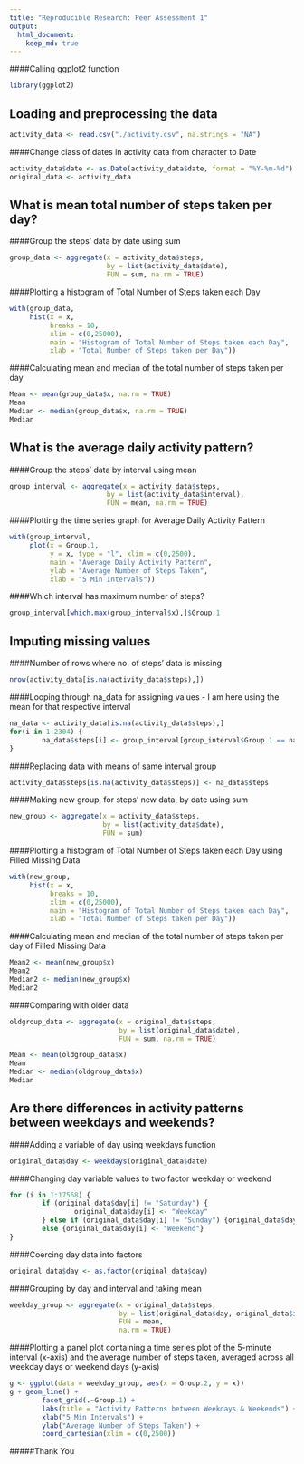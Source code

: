 ```yaml
---
title: "Reproducible Research: Peer Assessment 1"
output: 
  html_document:
    keep_md: true
---
```

  
####Calling ggplot2 function
```r
library(ggplot2)
```

  
## Loading and preprocessing the data

  
```r
activity_data <- read.csv("./activity.csv", na.strings = "NA")
```
####Change class of dates in activity data from character to Date
```r
activity_data$date <- as.Date(activity_data$date, format = "%Y-%m-%d")
original_data <- activity_data
```

  
## What is mean total number of steps taken per day?

  
####Group the steps' data by date using sum
```r
group_data <- aggregate(x = activity_data$steps, 
                        by = list(activity_data$date), 
                        FUN = sum, na.rm = TRUE)
```

####Plotting a histogram of Total Number of Steps taken each Day
```r
with(group_data, 
     hist(x = x, 
          breaks = 10, 
          xlim = c(0,25000), 
          main = "Histogram of Total Number of Steps taken each Day", 
          xlab = "Total Number of Steps taken per Day"))
```

####Calculating mean and median of the total number of steps taken per day
```r
Mean <- mean(group_data$x, na.rm = TRUE)
Mean
Median <- median(group_data$x, na.rm = TRUE)
Median
```

  
## What is the average daily activity pattern?

  
####Group the steps' data by interval using mean
```r
group_interval <- aggregate(x = activity_data$steps, 
                        by = list(activity_data$interval), 
                        FUN = mean, na.rm = TRUE)
```

####Plotting the time series graph for Average Daily Activity Pattern
```r
with(group_interval,
     plot(x = Group.1, 
          y = x, type = "l", xlim = c(0,2500), 
          main = "Average Daily Activity Pattern", 
          ylab = "Average Number of Steps Taken", 
          xlab = "5 Min Intervals"))
```

####Which interval has maximum number of steps?
```r
group_interval[which.max(group_interval$x),]$Group.1
```

  
## Imputing missing values

  
####Number of rows where no. of steps' data is missing
```r
nrow(activity_data[is.na(activity_data$steps),])
```

####Looping through na_data for assigning values - I am here using the mean for that respective interval
```r
na_data <- activity_data[is.na(activity_data$steps),]
for(i in 1:2304) {
        na_data$steps[i] <- group_interval[group_interval$Group.1 == na_data[i,]$interval,]$x
}
```

####Replacing data with means of same interval group
```r
activity_data$steps[is.na(activity_data$steps)] <- na_data$steps
```
####Making new group, for steps' new data, by date using sum
```r
new_group <- aggregate(x = activity_data$steps, 
                       by = list(activity_data$date), 
                       FUN = sum)
```

####Plotting a histogram of Total Number of Steps taken each Day using Filled Missing Data
```r
with(new_group, 
     hist(x = x, 
          breaks = 10, 
          xlim = c(0,25000), 
          main = "Histogram of Total Number of Steps taken each Day", 
          xlab = "Total Number of Steps taken per Day"))
```

####Calculating mean and median of the total number of steps taken per day of Filled Missing Data
```r
Mean2 <- mean(new_group$x)
Mean2
Median2 <- median(new_group$x)
Median2
```
####Comparing with older data
```r
oldgroup_data <- aggregate(x = original_data$steps, 
                           by = list(original_data$date), 
                           FUN = sum, na.rm = TRUE)

Mean <- mean(oldgroup_data$x)
Mean
Median <- median(oldgroup_data$x)
Median
```

  
## Are there differences in activity patterns between weekdays and weekends?

  
####Adding a variable of day using weekdays function
```r
original_data$day <- weekdays(original_data$date)
```

####Changing day variable values to two factor weekday or weekend
```r
for (i in 1:17568) {
        if (original_data$day[i] != "Saturday") {
                original_data$day[i] <- "Weekday"
        } else if (original_data$day[i] != "Sunday") {original_data$day[i] <- "Weekend"}
        else {original_data$day[i] <- "Weekend"}
}
```

####Coercing day data into factors
```r
original_data$day <- as.factor(original_data$day)
```

####Grouping by day and interval and taking mean
```r
weekday_group <- aggregate(x = original_data$steps, 
                           by = list(original_data$day, original_data$interval), 
                           FUN = mean,
                           na.rm = TRUE)
```

####Plotting a panel plot containing a time series plot of the 5-minute interval (x-axis) and the average number of steps taken, averaged across all weekday days or weekend days (y-axis)
```r
g <- ggplot(data = weekday_group, aes(x = Group.2, y = x))
g + geom_line() + 
        facet_grid(.~Group.1) + 
        labs(title = "Activity Patterns between Weekdays & Weekends") +
        xlab("5 Min Intervals") + 
        ylab("Average Number of Steps Taken") +
        coord_cartesian(xlim = c(0,2500))
```

   

#####Thank You